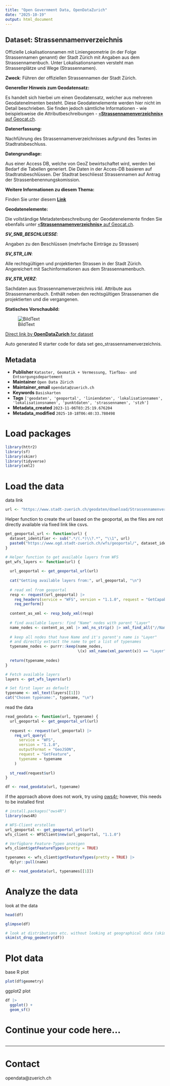 ```yaml
---
title: "Open Government Data, OpenDataZurich"
date: "2025-10-19"
output: html_document
---
```


## Dataset: Strassennamenverzeichnis

Offizielle Lokalisationsnamen mit Liniengeometrie (in der Folge Strassennamen genannt) der Stadt Zürich mit Angaben aus dem Strassennamenbuch. Unter Lokalisationsnamen versteht man Strassenplätze und Wege (Strassennamen).

**Zweck**: Führen der offiziellen Strassennamen der Stadt Zürich.

**Genereller Hinweis zum Geodatensatz:**

Es handelt sich hierbei um einen Geodatensatz, welcher aus mehreren Geodatenelmenten besteht. Diese Geodatenelemente werden hier nicht im Detail beschrieben. Sie finden jedoch sämtliche Informationen - wie beispielsweise die Attributbeschreibungen - [«**Strassennamenverzeichnis»** auf Geocat.ch](https://www.geocat.ch/geonetwork/srv/ger/catalog.search#/metadata/4094d105-b475-4015-9f66-ed053c49be61).
			   

**Datenerfassung:**

Nachführung des Strassennamenverzeichnisses aufgrund des Textes im Stadtratsbeschluss.

**Datengrundlage:**

Aus einer Access DB, welche von GeoZ bewirtschaftet wird, werden bei Bedarf die Tabellen generiert. Die Daten in der Acces-DB basieren auf Stadtratsbeschlüssen. Der Stadtrat beschliesst Strassennamen auf Antrag der Strassenbenennungskomission.

**Weitere Informationen zu diesem Thema:**

Finden Sie unter diesem [**Link**](https://www.stadt-zuerich.ch/de/planen-und-bauen/bauberatung-und-dienstleistungen/adressierung/hausnummern-und-strassennamen.html)

**Geodatenelemente:**

Die vollständige Metadatenbeschreibung der Geodatenelemente finden Sie ebenfalls unter [«**Strassennamenverzeichnis»** auf Geocat.ch](https://www.geocat.ch/geonetwork/srv/ger/md.viewer#/full_view/4094d105-b475-4015-9f66-ed053c49be61).

***SV_SNB_BESCHLUESSE***: 

Angaben zu den Beschlüssen (mehrfache Einträge zu Strassen)


***SV_STR_LIN***: 

Alle rechtsgültigen und projektierten Strassen in der Stadt Zürich. Angereichert mit Sachinformationen aus dem Strassennamenbuch.


***SV_STR_VERZ***: 

Sachdaten aus Strassennamenverzeichnis inkl. Attribute aus Strassennamenbuch. Enthält neben den rechtsgültigen Strassenamen die projektierten und die vergangenen.




**Statisches Vorschaubild:**

![BildText](https://www.gis.stadt-zuerich.ch/zueriplan_docs/geocat/4094d105-b475-4015-9f66-ed053c49be61.png)



[Direct link by **OpenDataZurich** for dataset](https://data.stadt-zuerich.ch/dataset/geo_strassennamenverzeichnis)

Auto generated R starter code for data set geo_strassennamenverzeichnis.

## Metadata

- **Publisher** `Kataster, Geomatik + Vermessung, Tiefbau- und Entsorgungsdepartement`
- **Maintainer** `Open Data Zürich`
- **Maintainer_email** `opendata@zuerich.ch`
- **Keywords** `Basis­karten`
- **Tags** `['geodaten', 'geoportal', 'liniendaten', 'lokalisationnamen', 'lokalisationsnamen', 'punktdaten', 'strassennamen', 'stzh']`
- **Metadata_created** `2023-11-06T03:25:19.676204`
- **Metadata_modified** `2025-10-18T06:40:33.780498`


# Load packages

```r
library(httr2)
library(sf)
library(skimr)
library(tidyverse)
library(xml2)
```

# Load the data

data link
```r
url <- "https://www.stadt-zuerich.ch/geodaten/download/Strassennamenverzeichnis?format=geojson_link"
```


Helper function to create the url based on the geoportal, as the files are not directly available via fixed link like csvs.
```r
get_geoportal_url <- function(url) {
  dataset_identifier <- sub(".*/(.*)\\?.*", "\\1", url)
  paste0("https://www.ogd.stadt-zuerich.ch/wfs/geoportal/", dataset_identifier)
}
```

```r
# Helper function to get available layers from WFS
get_wfs_layers <- function(url) {
  
  url_geoportal <- get_geoportal_url(url)
  
  cat("Getting available layers from:", url_geoportal, "\n")
  
  # read xml from geoportal
  resp <- request(url_geoportal) |> 
    req_headers(service = "WFS", version = "1.1.0", request = "GetCapabilities") |> 
    req_perform()
  
  content_as_xml <- resp_body_xml(resp)
  
  # find available layers: find "Name" nodes with parent "Layer"
  name_nodes <- content_as_xml |> xml_ns_strip() |> xml_find_all("//Name")
  
  # keep all nodes that have Name and it's parent's name is "Layer"
  # and directly extract the name to get a list of typenames
  typename_nodes <- purrr::keep(name_nodes,
                                \(x) xml_name(xml_parent(x)) == "Layer")
  
  return(typename_nodes)
}

# Fetch available layers
layers <- get_wfs_layers(url)

# Set first layer as default
typename <- xml_text(layers[[1]])
cat("Chosen typename:", typename, "\n")
```

read the data
```r
read_geodata <- function(url, typename) {
  url_geoportal <- get_geoportal_url(url)
  
  request <- request(url_geoportal) |>
    req_url_query(
      service = "WFS",
      version = "1.1.0",
      outputFormat = "GeoJSON",
      request = "GetFeature",
      typename = typename
    )
  
  st_read(request$url)
}

df <- read_geodata(url, typename)
```

if the approach above does not work, try using [ows4r](https://eblondel.github.io/ows4R/); however, this needs to be installed first
```r
# install.packages("ows4R")
library(ows4R)

# WFS-Client erstellen
url_geoportal <- get_geoportal_url(url)
wfs_client <- WFSClient$new(url_geoportal, "1.1.0")

# Verfügbare Feature-Typen anzeigen
wfs_client$getFeatureTypes(pretty = TRUE)

typenames <- wfs_client$getFeatureTypes(pretty = TRUE) |> 
  dplyr::pull(name)

df <- read_geodata(url, typenames[[1]])
```

# Analyze the data

look at the data
```r
head(df)
```

```r
glimpse(df)
```

```r
# look at distributions etc. without looking at geographical data (skim cannot deal with geometries)
skim(st_drop_geometry(df))
```

# Plot data

base R plot
```r
plot(df$geometry)
```

ggplot2 plot
```r
df |>
  ggplot() +
  geom_sf()
```

# Continue your code here...

```r

```

------------------------------------------------------------------------

# Contact

opendata@zuerich.ch
